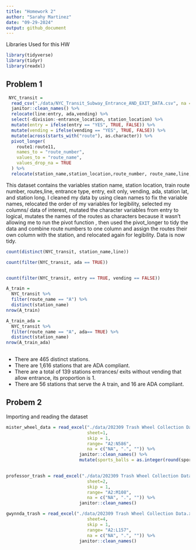 ```yaml
---
title: "Homework 2"
author: "Sarahy Martinez"
date: "09-29-2024"
output: github_document
---
```


Libraries Used for this HW
```r
library(tidyverse)
library(tidyr)
library(readxl)
```

## Problem 1


```r
 NYC_transit =
  read_csv("./data/NYC_Transit_Subway_Entrance_AND_EXIT_DATA.csv", na = c("NA", ".", "")) %>% 
  janitor::clean_names() %>% 
  relocate(line:entry, ada,vending) %>% 
  select(-division:-entrance_location, station_location) %>% 
  mutate(entry = ifelse(entry == "YES", TRUE, FALSE)) %>% 
  mutate(vending = ifelse(vending == "YES", TRUE, FALSE)) %>% 
  mutate(across(starts_with("route"), as.character)) %>% 
  pivot_longer(
    route1:route11,
    names_to = "route_number",
    values_to = "route_name",
    values_drop_na = TRUE
  ) %>% 
  relocate(station_name,station_location,route_number, route_name,line,entrance_type, entry, ada,vending)

```

This dataset contains the variables  station name, station location, train route number, routes,line, entrance type, entry, exit only, vending, ada, station lat, and station long. I cleaned my data by using clean names to fix the variable names, relocated the order of my variables for legibility, selected my columns/ data of interest, mutated the character variables from entry to logical, mutates the names of the routes as characters because it wasn't allowing me to run the pivot function , then used the pivot_longer to tidy the data and combine route numbers to one column  and assign the routes their own column with the station, and relocated again for legibility.  Data is now tidy.



```r
count(distinct(NYC_transit, station_name,line))

count(filter(NYC_transit, ada == TRUE))


count(filter(NYC_transit, entry == TRUE, vending == FALSE))

A_train =
  NYC_transit %>% 
  filter(route_name == "A") %>% 
  distinct(station_name) 
nrow(A_train)

A_train_ada =
  NYC_transit %>% 
  filter(route_name == "A", ada== TRUE) %>% 
  distinct(station_name) 
nrow(A_train_ada)
 
```

* There are 465 distinct stations.
* There are 1,616 stations that are ADA compliant. 
* There are a total of 139 stations entrances/ exits without vending that allow entrance, its proportion is 1. 
* There are 56 stations that serve the A train, and 16 are ADA compliant. 


## Probem 2


Importing and reading the dataset

```r

mister_wheel_data = read_excel("./data/202309 Trash Wheel Collection Data.xlsx", 
                               sheet=1,
                               skip = 1,
                               range= "A2:N586",
                               na = c("NA", ".", "")) %>% 
                            janitor::clean_names() %>% 
                            mutate(sports_balls = as.integer(round(sports_balls))) 
                        
```




```r

professor_trash = read_excel("./data/202309 Trash Wheel Collection Data.xlsx", 
                               sheet=2,
                               skip = 1,
                               range= "A2:M108",
                               na = c("NA", ".", "")) %>% 
                            janitor::clean_names() 


```



```r

gwynnda_trash = read_excel("./data/202309 Trash Wheel Collection Data.xlsx", 
                               sheet=4,
                               skip = 1,
                               range= "A2:L157",
                               na = c("NA", ".", "")) %>% 
                            janitor::clean_names() 


```






















